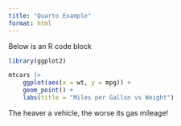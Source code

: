 ```yaml
---
title: "Quarto Example"
format: html
---
```


Below is an R code block

```r
library(ggplot2)

mtcars |>
    ggplot(aes(x = wt, y = mpg)) +
    geom_point() +
    labs(title = "Miles per Gallon vs Weight")
```

The heaver a vehicle, the worse its gas mileage!